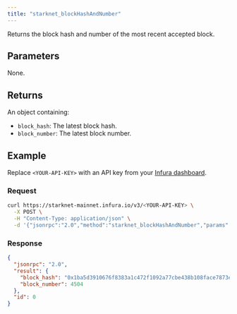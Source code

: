 ```yaml
---
title: "starknet_blockHashAndNumber"
---
```



Returns the block hash and number of the most recent accepted block.

## Parameters

None.

## Returns

An object containing:

- `block_hash`: The latest block hash.
- `block_number`: The latest block number.

## Example

Replace `<YOUR-API-KEY>` with an API key from your [Infura dashboard](https://infura.io/dashboard).

### Request

<Tabs>
<TabItem value="curl">

```bash
curl https://starknet-mainnet.infura.io/v3/<YOUR-API-KEY> \
  -X POST \
  -H "Content-Type: application/json" \
  -d '{"jsonrpc":"2.0","method":"starknet_blockHashAndNumber","params":[],"id":0}'
```

</TabItem>
</Tabs>

### Response

<Tabs>
<TabItem value="JSON">

```json
{
  "jsonrpc": "2.0",
  "result": {
    "block_hash": "0x1ba5d3910676f8383a1c472f1092a77cbe438b108face7873e0407ceee8da1e",
    "block_number": 4504
  },
  "id": 0
}
```

</TabItem>
</Tabs>
